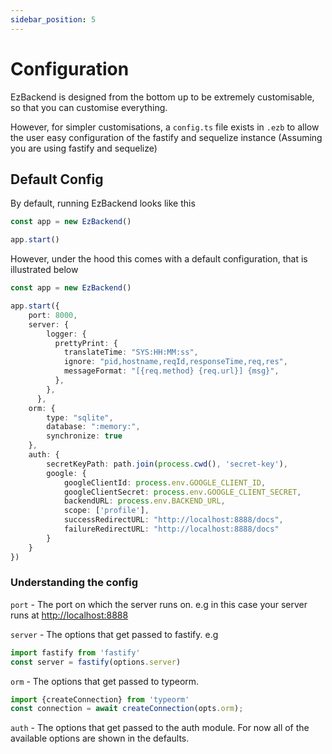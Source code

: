 ```yaml
---
sidebar_position: 5
---
```


# Configuration

EzBackend is designed from the bottom up to be extremely customisable, so that you can customise everything.

However, for simpler customisations, a `config.ts` file exists in `.ezb` to allow the user easy configuration of the fastify and sequelize instance (Assuming you are using fastify and sequelize)

## Default Config

By default, running EzBackend looks like this

```ts
const app = new EzBackend()

app.start()
```

However, under the hood this comes with a default configuration, that is illustrated below
<!-- TODO: Make the default config generate from the actual default config -->

```ts
const app = new EzBackend()

app.start({
    port: 8000,
    server: {
        logger: {
          prettyPrint: {
            translateTime: "SYS:HH:MM:ss",
            ignore: "pid,hostname,reqId,responseTime,req,res",
            messageFormat: "[{req.method} {req.url}] {msg}",
          },
        },
      },
    orm: {
        type: "sqlite",
        database: ":memory:",
        synchronize: true
    },
    auth: {
        secretKeyPath: path.join(process.cwd(), 'secret-key'),
        google: {
            googleClientId: process.env.GOOGLE_CLIENT_ID,
            googleClientSecret: process.env.GOOGLE_CLIENT_SECRET,
            backendURL: process.env.BACKEND_URL,
            scope: ['profile'],
            successRedirectURL: "http://localhost:8888/docs",
            failureRedirectURL: "http://localhost:8888/docs"
        }
    }
})

```

### Understanding the config

`port` - The port on which the server runs on. e.g in this case your server runs at [http://localhost:8888](http://localhost:8888)

`server` - The options that get passed to fastify. e.g 
```ts
import fastify from 'fastify'
const server = fastify(options.server)
```

`orm` - The options that get passed to typeorm.
```ts
import {createConnection} from 'typeorm'
const connection = await createConnection(opts.orm);
```

`auth` - The options that get passed to the auth module. For now all of the available options are shown in the defaults.
<!-- URGENT TODO: Provide better explanation of auth defaults -->